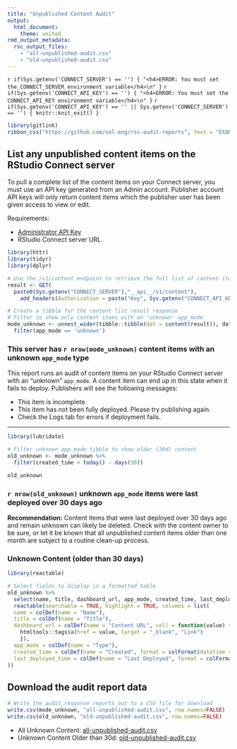 ```yaml
---
title: "Unpublished Content Audit"
output: 
  html_document:
    theme: united
rmd_output_metadata:
  rsc_output_files:
    - "all-unpublished-audit.csv"
    - "old-unpublished-audit.csv"
---
```


`r if(Sys.getenv('CONNECT_SERVER') == '') { "<h4>ERROR: You must set the CONNECT_SERVER environment variable</h4>\n" }`
`r if(Sys.getenv('CONNECT_API_KEY') == '') { "<h4>ERROR: You must set the CONNECT_API_KEY environment variable</h4>\n" }`
`r if(Sys.getenv('CONNECT_API_KEY') == '' || Sys.getenv('CONNECT_SERVER') == '') { knitr::knit_exit() }`

```r
library(gitlink)
ribbon_css("https://github.com/sol-eng/rsc-audit-reports", text = "EXAMPLE CONTENT", color = "red", fade = FALSE)
```

## List any unpublished content items on the RStudio Connect server

To pull a complete list of the content items on your Connect server, you must use an API key generated from an Admin account. Publisher account API keys will only return content items which the publisher user has been given access to view or edit.

Requirements:

- [Administrator API Key](https://docs.rstudio.com/connect/user/api-keys/#api-keys-creating){target="_blank"}
- RStudio Connect server URL

```r
library(httr)
library(tidyr)
library(dplyr)

# Use the /v1/content endpoint to retrieve the full list of content items
result <- GET(
  paste0(Sys.getenv("CONNECT_SERVER"),"__api__/v1/content"),
    add_headers(Authorization = paste("Key", Sys.getenv("CONNECT_API_KEY"))))

# Create a tibble for the content list result response
# Filter to show only content items with an 'unknown' app_mode 
mode_unknown <- unnest_wider(tibble::tibble(dat = content(result)), dat) %>%
  filter(app_mode == 'unknown')
```

### This server has `r nrow(mode_unknown)` content items with an unknown `app_mode` type

This report runs an audit of content items on your RStudio Connect server with an "unknown" `app_mode`. A content item can end up in this state when it fails to deploy. Publishers will see the following messages:

- This item is incomplete.
- This item has not been fully deployed. Please try publishing again.
- Check the Logs tab for errors if deployment fails.

---

```r
library(lubridate)

# Filter unknown app_mode tibble to show older (30d) content
old_unknown <- mode_unknown %>% 
  filter(created_time < today() - days(30))

old_unknown
```


### `r nrow(old_unknown)` unknown `app_mode` items were last deployed over 30 days ago

**Recommendation:** Content items that were last deployed over 30 days ago and remain unknown can likely be deleted. Check with the content owner to be sure, or let it be known that all unpublished content items older than one month are subject to a routine clean-up process. 

### Unknown Content (older than 30 days)

```r
library(reactable)

# Select fields to display in a formatted table
old_unknown %>%
  select(name, title, dashboard_url, app_mode, created_time, last_deployed_time) %>%
  reactable(searchable = TRUE, highlight = TRUE, columns = list(
  name = colDef(name = "Name"),
  title = colDef(name = "Title"),
  dashboard_url = colDef(name = "Content URL", cell = function(value) {
    htmltools::tags$a(href = value, target = "_blank", "Link")
    }),
  app_mode = colDef(name = "Type"),
  created_time = colDef(name = "Created", format = colFormat(datetime = TRUE)),
  last_deployed_time = colDef(name = "Last Deployed", format = colFormat(datetime = TRUE))
))
```

## Download the audit report data

```r

# Write the audit response reports out to a CSV file for download
write.csv(mode_unknown, "all-unpublished-audit.csv", row.names=FALSE)
write.csv(old_unknown, "old-unpublished-audit.csv", row.names=FALSE)
```

- All Unknown Content: [all-unpublished-audit.csv](all-unpublished-audit.csv)
- Unknown Content Older than 30d: [old-unpublished-audit.csv](old-unpublished-audit.csv)

